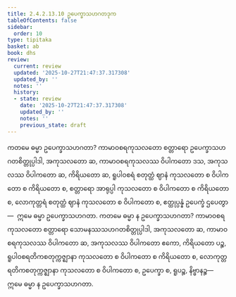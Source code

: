 ```yaml
---
title: 2.4.2.13.10 ဥပေက္ခာသဟဂတဒုက
tableOfContents: false
sidebar:
  order: 10
type: tipitaka
basket: ab
book: dhs
review:
  current: review
  updated: '2025-10-27T21:47:37.317308'
  updated_by: ''
  notes: ''
  history:
  - state: review
    date: '2025-10-27T21:47:37.317308'
    updated_by: ''
    notes: ''
    previous_state: draft
---
```



<ReviewStatus review={frontmatter.review} showDetails={true} />

<HypothesisAnnotation frontmatter={frontmatter} />

<DynamicBreadcrumb />

<Division number="1599" book="dhs" e="ch" v="29" p="296">

<Paragraph number="2310" book="dhs">
ကတမေ ဓမ္မာ ဥပေက္ခာသဟဂတာ? ကာမာဝစရကုသလတော စတ္တာရော ဥပေက္ခာသဟဂတစိတ္တုပ္ပါဒါ, အကုသလတော ဆ, ကာမာဝစရကုသလဿ ဝိပါကတော ဒသ, အကုသလဿ ဝိပါကတော ဆ, ကိရိယတော ဆ, ရူပါဝစရံ စတုတ္ထံ ဈာနံ ကုသလတော စ ဝိပါကတော စ ကိရိယတော စ, စတ္တာရော အာရုပ္ပါ ကုသလတော စ ဝိပါကတော စ ကိရိယတော စ, လောကုတ္တရံ စတုတ္ထံ ဈာနံ ကုသလတော စ ဝိပါကတော စ, ဧတ္ထုပ္ပန္နံ ဥပေက္ခံ ဌပေတွာ—  ဣမေ ဓမ္မာ ဥပေက္ခာသဟဂတာ.
</Paragraph>

</Division>
<Division number="1600" book="dhs" e="ch" v="29" p="297">

<Paragraph number="2311" book="dhs">
ကတမေ ဓမ္မာ န ဥပေက္ခာသဟဂတာ? ကာမာဝစရကုသလတော စတ္တာရော သောမနဿသဟဂတစိတ္တုပ္ပါဒါ, အကုသလတော ဆ, ကာမာဝစရကုသလဿ ဝိပါကတော ဆ, အကုသလဿ ဝိပါကတော ဧကော, ကိရိယတော ပဉ္စ, ရူပါဝစရတိကစတုက္ကဇ္ဈာနာ ကုသလတော စ ဝိပါကတော စ ကိရိယတော စ, လောကုတ္တရတိကစတုက္ကဇ္ဈာနာ ကုသလတော စ ဝိပါကတော စ, ဥပေက္ခာ စ, ရူပဉ္စ, နိဗ္ဗာနဉ္စ—  ဣမေ ဓမ္မာ န ဥပေက္ခာသဟဂတာ.
</Paragraph>
</Division>
